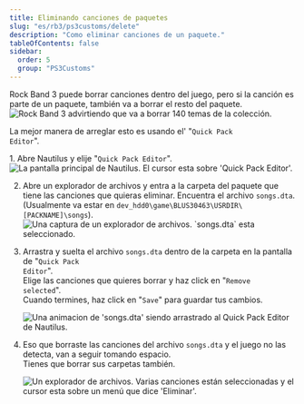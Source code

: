 ```yaml
---
title: Eliminando canciones de paquetes
slug: "es/rb3/ps3customs/delete"
description: "Como eliminar canciones de un paquete."
tableOfContents: false
sidebar:
  order: 5
  group: "PS3Customs"
---
```


Rock Band 3 puede borrar canciones dentro del juego, pero si la canción es parte de un paquete, también va a borrar el resto del paquete.  
<Image src={rb3delwarnes} alt="Rock Band 3 advirtiendo que va a borrar 140 temas de la colección." />

La mejor manera de arreglar esto es usando el' <span title="Editor de paquetes rápido">"<code>Quick Pack Editor</code>"</span>.

<Steps>
1. Abre Nautilus y elije <span title="Editor de paquetes rápido">"<code>Quick Pack Editor</code>"</span>.
    <Image src={nautilushomepack} alt="La pantalla principal de Nautilus. El cursor esta sobre 'Quick Pack Editor'." />

2. Abre un explorador de archivos y entra a la carpeta del paquete que tiene las canciones que quieras eliminar. Encuentra el archivo `songs.dta`.  
(Usualmente va estar en `dev_hdd0\game\BLUS30463\USRDIR\[PACKNAME]\songs`).  
    <Image src={findfolder} alt="Una captura de un explorador de archivos. `songs.dta` esta seleccionado." />

3. Arrastra y suelta el archivo `songs.dta` dentro de la carpeta en la pantalla de <span title="Editor de paquetes rápido">"<code>Quick Pack Editor</code>"</span>.  
Elige las canciones que quieres borrar y haz click en <span title="Eliminar elegidas">"<code>Remove selected</code>"</span>.  
Cuando termines, haz click en <span title="Guardar">"<code>Save</code>"</span> para guardar tus cambios.  

    <Image src={nautiluspackdrag} alt="Una animacion de 'songs.dta' siendo arrastrado al Quick Pack Editor de Nautilus." />

4. Eso que borraste las canciones del archivo `songs.dta` y el juego no las detecta, van a seguir tomando espacio.  
Tienes que borrar sus carpetas también.  

    <Image src={packdelfolderes} alt="Un explorador de archivos. Varias canciones están seleccionadas y el cursor esta sobre un menú que dice 'Eliminar'." />
</Steps>